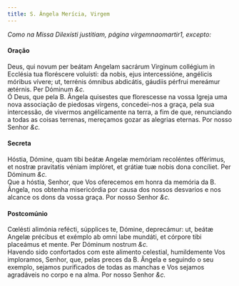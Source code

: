 ```yaml
---
title: S. Ângela Merícia, Virgem
---
```


<em>Como na Missa Dilexísti justitiam, página virgemnaomartir1, excepto:</em>

<h4 class="text-center">Oração</h4>
<div class="grid grid-cols-2 gap-5">
  <div class="col-6 dropcaps text-justify">
    Deus, qui novum per beátam Angelam sacrárum Virginum collégium in Ecclésia
    tua floréscere voluísti: da nobis, ejus intercessióne, angélicis móribus
    vívere; ut, terrénis ómnibus abdicátis, gáudiis pérfrui mereámur ætérnis.
    Per Dóminum <em>&c.</em>
  </div>
  <div class="col-6 dropcaps text-justify">
    Ó Deus, que pela B. Ângela quisestes que florescesse na vossa Igreja uma
    nova associação de piedosas virgens, concedei-nos a graça, pela sua
    intercessão, de vivermos angélicamente na terra, a fim de que, renunciando a
    todas as coisas terrenas, mereçamos gozar as alegrias eternas. Por nosso
    Senhor <em>&c.</em>
  </div>
</div>

<h4 class="text-center">Secreta</h4>
<div class="grid grid-cols-2 gap-5">
  <div class="col-6 dropcaps text-justify">
    Hóstia, Dómine, quam tibi beátæ Angelæ memóriam recoléntes offérimus, et
    nostræ pravitatis véniam implóret, et grátiæ tuæ nobis dona concíliet. Per
    Dóminum <em>&c.</em>
  </div>
  <div class="col-6 dropcaps text-justify">
    Que a hóstia, Senhor, que Vos oferecemos em honra da memória da B. Ângela,
    nos obtenha misericórdia por causa dos nossos desvarios e nos alcance os
    dons da vossa graça. Por nosso Senhor <em>&c.</em>
  </div>
</div>

<h4 class="text-center">Postcomúnio</h4>
<div class="grid grid-cols-2 gap-5">
  <div class="col-6 dropcaps text-justify">
    Cœlésti alimónia refécti, súpplices te, Dómine, deprecámur: ut, beátæ Angelæ
    précibus et exémplo ab omni labe mundáti, et córpore tibi placeámus et
    mente. Per Dóminum nostrum <em>&c.</em>
  </div>
  <div class="col-6 dropcaps text-justify">
    Havendo sido confortados com este alimento celestial, humildemente Vos
    imploramos, Senhor, que, pelas preces da B. Ângela e seguindo o seu exemplo,
    sejamos purificados de todas as manchas e Vos sejamos agradáveis no corpo e
    na alma. Por nosso Senhor <em>&c.</em>
  </div>
</div>
